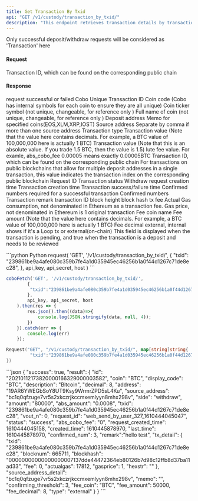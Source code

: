 ```yaml
---
title: Get Transaction By Txid
api: "GET /v1/custody/transaction_by_txid/"
description: "This endpoint retrieves transaction details by transaction ID. It requires authentication and takes a single query parameter 'txid' which is the transaction ID to retrieve details for. The response is a JSON object containing transaction details."
---
```

<Note>Only successful deposit/withdraw requests will be considered as 'Transaction' here</Note>


#### Request
<ParamField query="txid" type="String" required>Transaction ID, which can be found on the corresponding public chain</ParamField>


#### Response
<ResponseField name="success" type="bool">request successful or failed</ResponseField>
<ResponseField name="result" type="object[]">
  <Expandable title="object">
    <ResponseField name="id" type="String">Cobo Unique Transaction ID</ResponseField>
    <ResponseField name="coin" type="String">Coin code (Cobo has internal symbols for each coin to ensure they are all unique)</ResponseField>
    <ResponseField name="display_code" type="String">Coin ticker symbol  (not unique, changeable, for reference only )</ResponseField>
    <ResponseField name="description" type="String">Full name of coin  (not unique, changeable, for reference only )</ResponseField>
    <ResponseField name="address" type="String">Deposit address</ResponseField>
    <ResponseField name="memo" type="String">Memo for specified coins(EOS,XLM,XRP,IOST)</ResponseField>
    <ResponseField name="source_address" type="String">Source address</ResponseField>
    <ResponseField name="source_address_detail" type="String">Separate by comma if more than one source address</ResponseField>
    <ResponseField name="side" type="enum(deposit / withdraw)">Transaction type</ResponseField>
    <ResponseField name="amount" type="String">Transaction value (Note that the value here contains decimals. For example, a BTC value of 100,000,000 here is actually 1 BTC)</ResponseField>
    <ResponseField name="abs_amount" type="String">Transaction value (Note that this is an absolute value. If you trade 1.5 BTC, then the value is 1.5)</ResponseField>
    <ResponseField name="abs_cobo_fee" type="String">lute fee value. For examle, abs_cobo_fee 0.00005 means exactly 0.00005BTC</ResponseField>
    <ResponseField name="txid" type="String">Transaction ID, which can be found on the corresponding public chain</ResponseField>
    <ResponseField name="vout_n" type="String">For transactions on public blockchains that allow for multiple deposit addresses in a single transaction, this value indicates the transaction index on the corresponding public blockchain</ResponseField>
    <ResponseField name="request_id" type="String">Request ID</ResponseField>
    <ResponseField name="status" type="enum(success / failed)">Transaction status</ResponseField>
    <ResponseField name="request_created_time" type="Long">Withdraw request creation time</ResponseField>
    <ResponseField name="created_time" type="Long">Transaction creation time</ResponseField>
    <ResponseField name="last_time" type="Long">Transaction success/failure time</ResponseField>
    <ResponseField name="confirming_threshold" type="Int">Confirmed numbers required for a successful transaction</ResponseField>
    <ResponseField name="confirmed_num" type="Int">Confirmed numbers</ResponseField>
    <ResponseField name="remark" type="String">Transaction remark</ResponseField>
    <ResponseField name="tx_detail" type="object">
      <Expandable title="object">
        <ResponseField name="txid" type="string">transaction ID</ResponseField>
        <ResponseField name="blocknum" type="Int">block height</ResponseField>
        <ResponseField name="blockhash" type="string">block hash</ResponseField>
        <ResponseField name="fee" type="Int">tx fee</ResponseField>
        <ResponseField name="actualgas" type="Int">Actual Gas consumption, not denominated in Ethereum as a transaction fee.</ResponseField>
        <ResponseField name="gasprice" type="Int">Gas price, not denominated in Ethereum is 1</ResponseField>
        <ResponseField name="hexstr" type="Int">original transaction</ResponseField>
      </Expandable>
     </ResponseField>
    <ResponseField name="fee_coin" type="String">Fee coin name</ResponseField>
    <ResponseField name="fee_amount" type="Int">Fee amount (Note that the value here contains decimals. For example, a BTC value of 100,000,000 here is actually 1 BTC)</ResponseField>
    <ResponseField name="fee_decimal" type="Int">Fee decimal</ResponseField>
    <ResponseField name="type" type="String">external, internal shows if it's a Loop tx or external(on-chain)</ResponseField>
    <ResponseField name="waiting_audit" type="Bool">This field is displayed when the transaction is pending, and true when the transaction is a deposit and needs to be reviewed</ResponseField>
  </Expandable>
</ResponseField>

<RequestExample>
```python Python
request(
  'GET',
  '/v1/custody/transaction_by_txid/',
  {
    "txid": "239861be9a4afe080c359b7fe4a1d035945ec46256b1a0f44d1267c71de8ec28",
  },
  api_key, api_secret, host
)
```

```javascript JavaScript
coboFetch('GET', '/v1/custody/transaction_by_txid/',
        {
         "txid":"239861be9a4afe080c359b7fe4a1d035945ec46256b1a0f44d1267c71de8ec28",
        },
        api_key, api_secret, host
    ).then(res => {
        res.json().then((data)=>{
            console.log(JSON.stringify(data, null, 4));
        })
    }).catch(err => {
        console.log(err)
    });
```

```go Go
Request("GET", "/v1/custody/transaction_by_txid/", map[string]string{
         "txid":"239861be9a4afe080c359b7fe4a1d035945ec46256b1a0f44d1267c71de8ec28",
})
```
</RequestExample>


<ResponseExample>
```json
{
  "success": true,
  "result": {
    "id": "20210112173820000166329000003582",
    "coin": "BTC",
    "display_code": "BTC",
    "description": "Bitcoin",
    "decimal": 8,
    "address": "19AR6YWEGbSoY8UT9Ksy9WrmrZPD5sL4Ku",
    "source_address": "bc1q0qfzuge7vr5s2xkczrjkccmxemlyyn8mhx298v",
    "side": "withdraw",
    "amount": "80000",
    "abs_amount": "0.0008",
    "txid": "239861be9a4afe080c359b7fe4a1d035945ec46256b1a0f44d1267c71de8ec28",
    "vout_n": 0,
    "request_id": "web_send_by_user_327_1610444045047",
    "status": "success",
    "abs_cobo_fee": "0",
    "request_created_time": 1610444045158,
    "created_time": 1610445878970,
    "last_time": 1610445878970,
    "confirmed_num": 3,
    "remark":"hello test",
    "tx_detail": {
      "txid": "239861be9a4afe080c359b7fe4a1d035945ec46256b1a0f44d1267c71de8ec28",
      "blocknum": 665711,
      "blockhash": "00000000000000000007137dde44472364eb80126b7d98c12ffb8d37ba11ad33",
      "fee": 0,
      "actualgas": 17812,
      "gasprice": 1,
      "hexstr": ""
    },
    "source_address_detail": "bc1q0qfzuge7vr5s2xkczrjkccmxemlyyn8mhx298v",
    "memo": "",
    "confirming_threshold": 3,
    "fee_coin": "BTC",
    "fee_amount": 50000,
    "fee_decimal": 8,
    "type": "external"
  }
}
```
</ResponseExample>